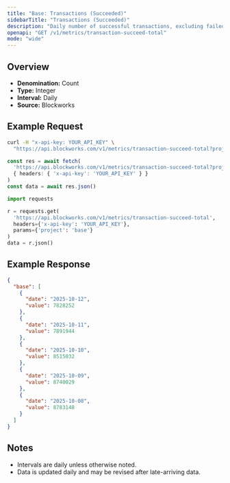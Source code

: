 ```yaml
---
title: "Base: Transactions (Succeeded)"
sidebarTitle: "Transactions (Succeeded)"
description: "Daily number of successful transactions, excluding failed transactions."
openapi: "GET /v1/metrics/transaction-succeed-total"
mode: "wide"
---
```


## Overview

- **Denomination:** Count
- **Type:** Integer
- **Interval:** Daily
- **Source:** Blockworks

## Example Request

<CodeGroup>

```bash cURL
curl -H "x-api-key: YOUR_API_KEY" \
  "https://api.blockworks.com/v1/metrics/transaction-succeed-total?project=base"
```

```typescript TypeScript
const res = await fetch(
  'https://api.blockworks.com/v1/metrics/transaction-succeed-total?project=base',
  { headers: { 'x-api-key': 'YOUR_API_KEY' } }
)
const data = await res.json()
```

```python Python
import requests

r = requests.get(
  'https://api.blockworks.com/v1/metrics/transaction-succeed-total',
  headers={'x-api-key': 'YOUR_API_KEY'},
  params={'project': 'base'}
)
data = r.json()
```

</CodeGroup>

## Example Response

```json
{
  "base": [
    {
      "date": "2025-10-12",
      "value": 7828252
    },
    {
      "date": "2025-10-11",
      "value": 7891944
    },
    {
      "date": "2025-10-10",
      "value": 8515032
    },
    {
      "date": "2025-10-09",
      "value": 8740029
    },
    {
      "date": "2025-10-08",
      "value": 8783148
    }
  ]
}
```

## Notes
- Intervals are daily unless otherwise noted.
- Data is updated daily and may be revised after late-arriving data.